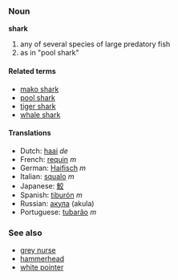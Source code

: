 ===Noun===
'''shark'''

# any of several species of large predatory fish
# as in "pool shark"<!-- please insert real def -->

====Related terms====
*[[mako shark]]
*[[pool shark]]
*[[tiger shark]]
*[[whale shark]]

====Translations====
*Dutch: [[haai]] ''de''
*French: [[requin]] ''m''
*German: [[Haifisch]] ''m''
*Italian: [[squalo]] ''m''
*Japanese: [[鮫]]
*Spanish: [[tiburón]] ''m''
*Russian: [[акула]] (akula)
*Portuguese: [[tubarão]] ''m''

===See also===
*[[grey nurse]]
*[[hammerhead]]
*[[white pointer]]